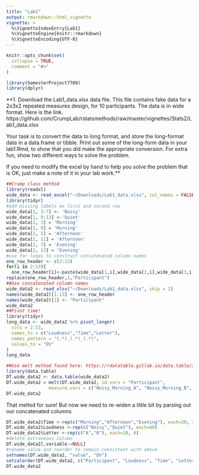 ```yaml
---
title: "Lab1"
output: rmarkdown::html_vignette
vignette: >
  %\VignetteIndexEntry{Lab1}
  %\VignetteEngine{knitr::rmarkdown}
  %\VignetteEncoding{UTF-8}
---
```


```r
knitr::opts_chunk$set(
  collapse = TRUE,
  comment = "#>"
)
```

```r
library(SemesterProject7709)
library(dplyr)
```
**1. Download the Lab1_data.xlsx data file. This file contains fake data for a 2x3x2 repeated measures design, for 10 participants. The data is in wide format. Here is the link.
https://github.com/CrumpLab/rstatsmethods/raw/master/vignettes/Stats2/Lab1_data.xlsx

Your task is to convert the data to long format, and store the long-format data in a data.frame or tibble. Print out some of the long-form data in your lab1.Rmd, to show that you did make the appropriate conversion. For extra fun, show two different ways to solve the problem.

If you need to modify the excel by hand to help you solve the problem that is OK, just make a note of it in your lab work.**


```r
##Crump class method
library(readxl)
wide_data <- read_excel("~/Downloads/Lab1_data.xlsx", col_names = FALSE)
library(tidyr)
#add missing labels on first and second row
wide_data[1, 3:7] <- 'Noisy'
wide_data[1, 9:13] <-'Quiet'
wide_data[2, 3] = 'Morning'
wide_data[2, 9] = 'Morning'
wide_data[2, 5] = 'Afternoon'
wide_data[2, 11] = 'Afternoon'
wide_data[2, 7] = 'Evening'
wide_data[2, 13] = 'Evening'
#use for loops to construct concatenated column names
one_row_header <- c(2:13)
for(i in 2:13){
  one_row_header[i]<-paste(wide_data[1,i],wide_data[2,i],wide_data[3,i], sep="_")}
replace(one_row_header,1,"Participant")
##Use concatenated column names
wide_data2 <- read_xlsx("~/Downloads/Lab1_data.xlsx", skip = 2)
names(wide_data2)[1:13] <- one_row_header
names(wide_data2)[1] <- "Participant"
wide_data2
##Pivot time!
library(tidyr)
long_data <- wide_data2 %>% pivot_longer(
  cols = 2:13,
  names_to = c("Loudness","Time","Letter"),
  names_pattern = "(.*)_(.*)_(.*)",
  values_to = "DV"
)
long_data
```

```r
##Use melt method found here: https://rdatatable.gitlab.io/data.table/articles/datatable-reshape.html
library(data.table)
DT.wide_data2 <- data.table(wide_data2)
DT.wide_data2 = melt(DT.wide_data2, id.vars = "Participant",
                measure.vars = c("Noisy_Morning_A", "Noisy_Morning_B", "Noisy_Afternoon_A", "Noisy_Afternoon_B", "Noisy_Evening_A", "Noisy_Evening_B", "Quiet_Morning_A", "Quiet_Morning_B", "Quiet_Afternoon_A", "Quiet_Afternoon_B", "Quiet_Evening_A", "Quiet_Evening_B"))
DT.wide_data2
```
That melted for sure! But now we need to re-widen a little bit by parsing out our concatenated columns
```r
DT.wide_data2$Time <-rep(c("Morning","Afternoon","Evening"), each=20, 2)
DT.wide_data2$Loudness <-rep(c("Noisy","Quiet"), each=60)
DT.wide_data2$Letter <-rep(c("A","B"), each=10, 6)
#delete extraneous column
DT.wide_data2[,variable:=NULL]
#rename value and reorder to remain consistent with above
setnames(DT.wide_data2, "value", "DV")
setcolorder(DT.wide_data2, c("Participant", "Loudness", "Time", "Letter", "DV"))
DT.wide_data2
```

